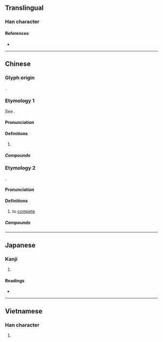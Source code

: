 {{character info/new}}
==Translingual==

===Han character===
{{Han char|rn=43|rad=尢|as=04|sn=7|four=48012|canj=KUOLL|ids=⿺尢介}}

====References====
* {{Han ref|kx=0298.150|dkj=07560|dj=0593.180|hdz=10553.100|uh=5C2C|ud=23596|bh=A7BC|bd=42940}}

----

==Chinese==
{{zh-forms}}

===Glyph origin===
{{Han etym}}
{{Han compound|尢|介|c1=s|c2=p|ls=psc}}.

===Etymology 1===
See {{zh-l|尷尬}}.

====Pronunciation====
{{zh-pron
|m=gà,jiè
|c=gaai3
|mn=ml:kài
|mc=y
|oc=y
|cat=a
}}

====Definitions====
{{zh-hanzi}}

# {{zh-only|尷尬}}

=====Compounds=====
{{zh-der|不尷尬|不尷不尬|尷尬局面|尷尬|處境尷尬|尬聊}}

===Etymology 2===
{{bor|zh|nan|較|withtext=1}}.

====Pronunciation====
{{zh-pron
|m=gà
|cat=v
}}

====Definitions====
{{zh-hanzi}}

# {{lb|zh|neologism}} to [[compete]]

=====Compounds=====
{{zh-der|尬舞|尬歌|尬酒}}

----

==Japanese==

===Kanji===
{{ja-kanji|grade=|rs=尢04}}

# {{defn|lang=ja|sort=尢04}}

====Readings====
* {{ja-readings|on=[[かい]] (kai), [[かつ]] (katsu), [[けち]] (kechi)|kun=[[あしなえ]] (ashinae)}}

----

==Vietnamese==

===Han character===
{{vi-hantu|[[giới]]|rs=尢04}}

# {{defn|lang=vi|sort=尢04}}